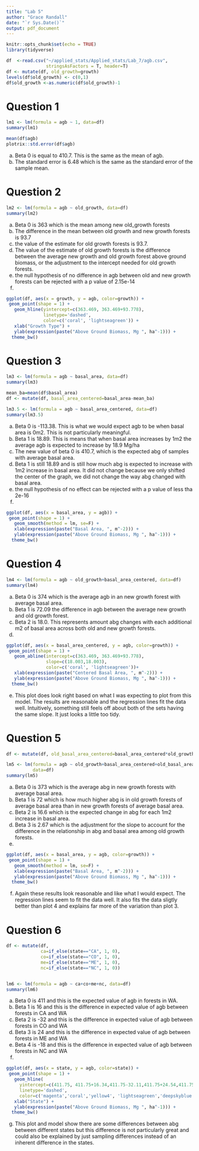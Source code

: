 ```yaml
---
title: "Lab 5"
author: "Grace Randall"
date: "`r Sys.Date()`"
output: pdf_document
---
```


```r
knitr::opts_chunk$set(echo = TRUE)
library(tidyverse)

df  <-read.csv("~/applied_stats/Applied_stats/Lab_7/agb.csv", 
               stringsAsFactors = T, header=T)
df <- mutate(df, old_growth=growth)
levels(df$old_growth) <- c(0,1)
df$old_growth <-as.numeric(df$old_growth)-1

```

# Question 1
```r
lm1 <- lm(formula = agb ~ 1, data=df)
summary(lm1)

mean(df$agb)
plotrix::std.error(df$agb) 
```
a) Beta 0 is equal to 410.7. This is the same as the mean of agb. 
b) The standard error is 6.48 which is the same as the standard error of the sample mean.

# Question 2
```r
lm2 <- lm(formula = agb ~ old_growth, data=df)
summary(lm2)
```
a) Beta 0 is 363 which is the mean among new old_growth forests
b) The difference in the mean between old growth and new growth forests is 93.7
c) the value of the estimate for old growth forests is 93.7. 
d) The value of the estimate of old growth forests is the difference between the average new growth and old growth forest above ground biomass, or the adjustment to the intercept needed for old growth forests.
e) the null hypothesis of no difference in agb between old and new growth forests can be rejected with a p value of 2.15e-14
f)
```r
ggplot(df, aes(x = growth, y = agb, color=growth)) +
 geom_point(shape = 1) +
   geom_hline(yintercept=c(363.469, 363.469+93.778),
              linetype='dashed', 
              color=c('coral', 'lightseagreen')) +
   xlab("Growth Type") +
   ylab(expression(paste("Above Ground Biomass, Mg ", ha^-1))) +
  theme_bw()
```

# Question 3
```r
lm3 <- lm(formula = agb ~ basal_area, data=df)
summary(lm3)

mean_ba=mean(df$basal_area)
df <- mutate(df, basal_area_centered=basal_area-mean_ba)

lm3.5 <- lm(formula = agb ~ basal_area_centered, data=df)
summary(lm3.5)
```
a) Beta 0 is -113.38. This is what we would expect agb to be when basal area is 0m2. This is not particularly meaningful.
b) Beta 1 is 18.89. This is means that when basal area increases by 1m2 the average agb is expected to increase by 18.9 Mg/ha
c) The new value of beta 0 is 410.7, which is the expected abg of samples with average basal area. 
d) Beta 1 is still 18.89 and is still how much abg is expected to increase with 1m2 increase in basal area. It did not change because we only shifted the center of the graph, we did not change the way abg changed with basal area.
e) the null hypothesis of no effect can be rejected with a p value of less tha 2e-16
f)
```r
ggplot(df, aes(x = basal_area, y = agb)) +
 geom_point(shape = 1) +
   geom_smooth(method = lm, se=F) +
   xlab(expression(paste("Basal Area, ", m^-2))) +
   ylab(expression(paste("Above Ground Biomass, Mg ", ha^-1))) +
  theme_bw()
```

# Question 4
```r
lm4 <- lm(formula = agb ~ old_growth+basal_area_centered, data=df)
summary(lm4)
```
a) Beta 0 is 374 which is the average agb in an new growth forest with average basal area. 
b) Beta 1 is 72.09 the difference in agb between the average new growth and old growth forest.
c) Beta 2 is 18.0. This represents amount abg changes with each additional m2 of basal area across both old and new growth forests. 
d)
```r
ggplot(df, aes(x = basal_area_centered, y = agb, color=growth)) +
 geom_point(shape = 1) +
   geom_abline(intercept=c(363.469, 363.469+93.778),
               slope=c(18.003,18.003),
               color=c('coral', 'lightseagreen'))+
   xlab(expression(paste("Centered Basal Area, ", m^-2))) +
   ylab(expression(paste("Above Ground Biomass, Mg ", ha^-1))) +
  theme_bw()
```

e) This plot does look right based on what I was expecting to plot from this model. The results are reasonable and the regression lines fit the data well. Intuitively, something still feels off about both of the sets having the same slope. It just looks a little too tidy.

# Question 5
```r
df <- mutate(df, old_basal_area_centered=basal_area_centered*old_growth)

lm5 <- lm(formula = agb ~ old_growth+basal_area_centered+old_basal_area_centered,
          data=df)
summary(lm5)
```
a) Beta 0 is 373 which is the average abg in new growth forests with average basal area.
b) Beta 1 is 72 which is how much higher abg is in old growth forests of average basal area than in new growth forests of average basal area. 
c) Beta 2 is 16.6 which is the expected change in abg for each 1m2 increase in basal area.
d) Beta 3 is 2.67 which is the adjustment for the slope to account for the difference in the relationship in abg and basal area among old growth forests.
e)
```r
ggplot(df, aes(x = basal_area, y = agb, color=growth)) +
 geom_point(shape = 1) +
   geom_smooth(method = lm, se=F) +
   xlab(expression(paste("Basal Area, ", m^-2))) +
   ylab(expression(paste("Above Ground Biomass, Mg ", ha^-1))) +
  theme_bw()
```

f) Again these results look reasonable and like what I would expect. The regression lines seem to fit the data well. It also fits the data sligtly better than plot 4 and explains far more of the variation than plot 3. 

# Question 6
```r
df <- mutate(df,
             ca=if_else(state=="CA", 1, 0),
             co=if_else(state=="CO", 1, 0),
             me=if_else(state=="ME", 1, 0),
             nc=if_else(state=="NC", 1, 0))


lm6 <- lm(formula = agb ~ ca+co+me+nc, data=df)
summary(lm6)
```
a) Beta 0 is 411 and this is the expected value of agb in forests in WA.
b) Beta 1 is 16 and this is the difference in expected value of agb between forests in CA and WA
c) Beta 2 is -32 and this is the difference in expected value of agb between forests in CO and WA
d) Beta 3 is 24 and this is the difference in expected value of agb between forests in ME and WA
e) Beta 4 is -18 and this is the difference in expected value of agb between forests in NC and WA
f) 
```r
ggplot(df, aes(x = state, y = agb, color=state)) +
 geom_point(shape = 1) +
   geom_hline(
     yintercept=c(411.75, 411.75+16.34,411.75-32.11,411.75+24.54,411.75-18.35), 
     linetype='dashed',
     color=c('magenta','coral','yellow4', 'lightseagreen','deepskyblue')) +
   xlab("State") +
   ylab(expression(paste("Above Ground Biomass, Mg ", ha^-1))) +
  theme_bw()
```

g) This plot and model show there are some differences between abg between different states but this difference is not particularly great and could also be explained by just sampling differences instead of an inherent difference in the states.  
